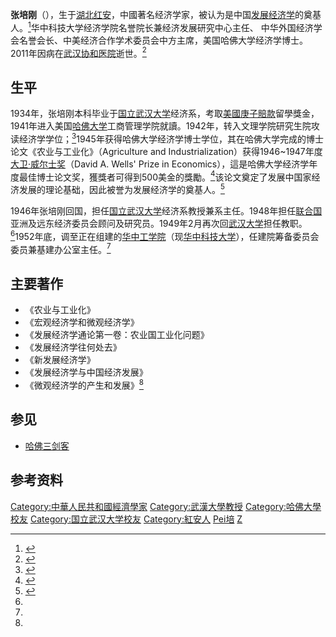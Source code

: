 '''张培刚'''（{{bd|1913年|7月10日|2011年|11月23日|catIdx=Zhang張}}），生于[[湖北|湖北]][[红安|红安]]，中國著名经济学家，被认为是中国[[发展经济学|发展经济学]]的奠基人。<ref>{{Cite web |url=http://news.xinhuanet.com/fortune/2011-11/24/c_122328481.htm |title=发展经济学之父张培刚 |access-date=2013-02-03 |archive-date=2015-06-15 |archive-url=https://web.archive.org/web/20150615005930/http://news.xinhuanet.com/fortune/2011-11/24/c_122328481.htm |dead-url=no }}</ref>华中科技大学经济学院名誉院长兼经济发展研究中心主任、 中华外国经济学会名誉会长、中美经济合作学术委员会中方主席，美国哈佛大学经济学博士。2011年因病在[[武汉协和医院|武汉协和医院]]逝世。<ref>{{cite web|title=发展经济学之父张培刚教授辞世|url=http://news.163.com/11/1124/12/7JKGP8CD00014AEE.html|publisher=网易|author=荆楚网|date=2011-11-24|accessdate=2011-11-25|language=zh|archive-url=https://web.archive.org/web/20160315102038/http://news.163.com/11/1124/12/7JKGP8CD00014AEE.html|archive-date=2016-03-15|dead-url=yes}}</ref>

== 生平 ==
1934年，张培刚本科毕业于[[国立武汉大学|国立武汉大学]]经济系，考取[[美國|美國]][[庚子賠款|庚子賠款]]留學獎金，1941年进入美国[[哈佛大学|哈佛大学]]工商管理学院就讀。1942年，转入文理学院研究生院攻读经济学学位；<ref name="sci">{{cite web|title=华中科技大学终身成就奖获得者张培刚教授逝世|url=http://news.sciencenet.cn/htmlnews/2011/11/255939.shtm|publisher=科学网|date=2011-11-24|accessdate=2011-11-25|language=zh|archive-date=2021-11-19|archive-url=https://web.archive.org/web/20211119204902/http://news.sciencenet.cn/htmlnews/2011/11/255939.shtm|dead-url=no}}</ref>1945年获得哈佛大学经济学博士学位，其在哈佛大学完成的博士论文《农业与工业化》（Agriculture and Industrialization）获得1946~1947年度[[大卫·威尔士奖|大卫·威尔士奖]]（David A. Wells' Prize in Economics），這是哈佛大学经济学年度最佳博士论文奖，獲獎者可得到500美金的獎勵。<ref name="cxw">{{cite web|title=“发展经济学之父”张培刚逝世|url=http://economy.caixin.cn/2011-11-23/100330755.html|publisher=财新网|date=2011-11-23|accessdate=2011-11-25|language=zh|archive-date=2011-12-27|archive-url=https://web.archive.org/web/20111227151631/http://economy.caixin.cn/2011-11-23/100330755.html|dead-url=no}}</ref>该论文奠定了发展中国家经济发展的理论基础，因此被誉为发展经济学的奠基人。<ref>{{cite web|title=中国著名经济学家、发展经济学奠基人张培刚逝世|url=http://www.chinanews.com/tp/2011/11-24/3485037.shtml|publisher=中国新闻网|date=2011-11-24|accessdate=2011-11-25|language=zh|archive-date=2021-11-05|archive-url=https://web.archive.org/web/20211105023040/http://www.chinanews.com/tp/2011/11-24/3485037.shtml|dead-url=no}}</ref>

1946年张培刚回国，担任[[国立武汉大学|国立武汉大学]]经济系教授兼系主任。1948年担任[[联合国|联合国]]亚洲及远东经济委员会顾问及研究员。1949年2月再次回[[武汉大学|武汉大学]]担任教职。<ref name="cxw" />1952年底，调至正在组建的[[华中工学院|华中工学院]]（现[[华中科技大学|华中科技大学]]），任建院筹备委员会委员兼基建办公室主任。<ref name ="sci" />

== 主要著作 ==
* 《农业与工业化》
* 《宏观经济学和微观经济学》
* 《发展经济学通论第一卷：农业国工业化问题》
* 《发展经济学往何处去》
* 《新发展经济学》
* 《发展经济学与中国经济发展》
* 《微观经济学的产生和发展》<ref name = "cxw" />

==参见==
* [[哈佛三剑客|哈佛三剑客]]

==参考资料==
<references />

{{Authority control}}

{{DEFAULTSORT:Zhang張}}
[[Category:中華人民共和國經濟學家|Category:中華人民共和國經濟學家]]
[[Category:武漢大學教授|Category:武漢大學教授]]
[[Category:哈佛大學校友|Category:哈佛大學校友]]
[[Category:国立武汉大学校友|Category:国立武汉大学校友]]
[[Category:紅安人|Category:紅安人]]
[[Category:張姓|Pei培]]
[[Category:华中科技大学教授|Z]]